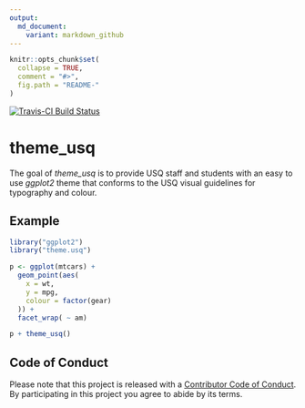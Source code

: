 ```yaml
---
output:
  md_document:
    variant: markdown_github
---
```


<!-- README.md is generated from README.Rmd. Please edit that file -->

```r
knitr::opts_chunk$set(
  collapse = TRUE,
  comment = "#>",
  fig.path = "README-"
)
```

[![Travis-CI Build Status](https://travis-ci.org/adamhsparks/theme_usq.svg?branch=master)](https://travis-ci.org/adamhsparks/theme_usq)

# theme\_usq

The goal of _theme\_usq_ is to provide USQ staff and students with an easy to use
_ggplot2_ theme that conforms to the USQ visual guidelines for typography and
colour.

## Example

```r
library("ggplot2")
library("theme.usq")

p <- ggplot(mtcars) +
  geom_point(aes(
    x = wt,
    y = mpg,
    colour = factor(gear)
  )) +
  facet_wrap( ~ am)

p + theme_usq()
```

## Code of Conduct

Please note that this project is released with a [Contributor Code of Conduct](CONDUCT.md). By participating in this project you agree to abide by its terms.
